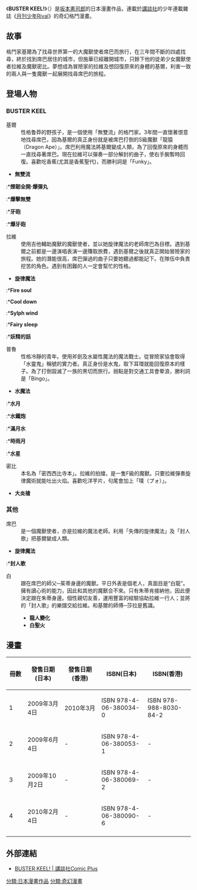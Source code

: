 {{未完結}}
{{noteTA
|T=zh-hans:BUSTER KEEL!;zh-hk:BUSTER KEEL! 殲滅者基爾;zh-tw:BUSTER KEEL!;
|1=zh-hans:BUSTER KEEL!;zh-hk:BUSTER KEEL! 殲滅者基爾;zh-tw:BUSTER KEEL!;
}}
{{Infobox animanga/Headerofja
|title= 殲滅者基爾
|image= 
|size= 
|caption= 
|japanese= バスターキール!
|english= Buster Keel!
|kana= 
|romaji= Basutā Kīru!
|genre=  [[奇幻|奇幻]] [[少年漫畫|少年漫畫]]
}}
{{Infobox animanga/name
|正式譯名 = {{flagicon|HKG}} BUSTER KEEL! 殲滅-{}-者基爾<br />{{flagicon|TWN}} BUSTER KEEL!魔獸冒險
|常用譯名 = 
}}
{{Infobox animanga/Manga
|標題= BUSTER KEEL!魔獸冒險
|作者= [[坂本憲司郎|坂本憲司郎]]
|作畫= 
|出版社= {{flagicon|Japan}} [[講談社|講談社]]<br>{{flagicon|Hong Kong}} [[天下出版|天下出版]]
|其他出版社= 
|連載雜誌= [[月刊少年Rival|月刊少年Rival]]
|label= 
|發售日= 
|開始= 2008年10月
|publisher= 
|結束= 2012年8月
|冊數= 全12冊
|話數= 
|其他= 
}}
{{Infobox animanga/Footerofja}}
《'''BUSTER KEEL!'''》（{{lang|ja|バスターキール!}}）是[[坂本憲司郎|坂本憲司郎]]的日本漫畫作品，連載於[[講談社|講談社]]的少年連載雜誌《[[月刊少年Rival|月刊少年Rival]]》的奇幻格鬥漫畫。

== 故事 ==
格鬥家基爾為了找尋世界第一的大魔獸使者席巴而旅行，在三年間不斷的四處找尋，終於找到席巴居住的城市，但施華已經離開城市，只餘下他的徒弟少女魔獸使者拉維及魔獸密比。夢想成為冒險家的拉維及想回復原來的身體的基爾，利害一致的兩人與一隻魔獸一起展開找尋席巴的旅程。

== 登場人物 ==
=== BUSTER KEEL ===
;基爾
:性格鲁莽的野孩子，是一個使用「無雙流」的格鬥家。3年間一直懷著恨意地找尋席巴，因為基爾的真正身份就是被席巴打倒的S級魔獸「龍猿（Dragon Ape）」。席巴利用魔法將基爾變成人類，為了回復原來的身體而一直找尋著席巴。現在拉維可以彈奏一部分解封的曲子，使右手腕暫時回復。喜歡吃香蕉(尤其是香蕉聖代)，而勝利詞是「Funky」。
*'''無雙流'''
:*'''煙韌全開‧爆彈丸'''
:*'''爆擊無雙'''
:*'''牙砲'''
:*'''爆牙砲'''

;拉維
:使用吉他輔助魔獸的魔獸使者，並以她旋律魔法的老師席巴為目標。遇到基爾之前都是一邊演唱表演一邊賺取旅費，遇到基爾之後就真正開始冒險家的旅程。她的潛能很高，席巴彈過的曲子只要她聽過都能記下。在隊伍中負責挖苦的角色。遇到有困難的人一定會幫忙的性格。
*'''旋律魔法'''
:*'''Fire soul'''
:*'''Cool down'''
:*'''Sylph wind'''
:*'''Fairy sleep'''
:*'''妖精的話'''

;普魯
:性格冷靜的青年。使用斧劍及水屬性魔法的魔法戰士。從冒險家協會取得「水靈鬼」稱號的實力者。真正身份是水鬼，取下耳環就能回復原本的樣子。為了打倒毀滅了一族的黑切而旅行。弱點是對交通工具會晕浪，勝利詞是「Bingo」。
*'''水魔法'''
:*'''水月'''
:*'''水鐵炮'''
:*'''滿月水'''
:*'''時雨月'''
:*'''水星'''

;密比
:本名為「密西西比寺本」。拉維的拍擋，是一隻F級的魔獸。只要拉維彈奏旋律魔術就能吐出火焰。喜歡吃洋芋片，句尾會加上「噗（プォ）」。
*'''大炎槍'''

=== 其他 ===
;席巴
:是一個魔獸使者，亦是拉維的魔法老師。利用「失傳的旋律魔法」及「封人歌」把基爾變成人類。
*'''旋律魔法'''
:*'''封人歌'''

;白
:跟在席巴的師父─茱蒂身邊的魔獸。平日外表是個老人，真面目是“白龍”。擁有讀心術的能力，因此和其他的魔獸合不來。只有朱蒂肯接納他，因此便決定跟在朱蒂身邊。個性親切友善，運用豐富的經驗協助拉維一行人；並將的「封人歌」的樂譜交給拉維。和基爾的師傅─莎拉是舊識。
:*'''龍人變化'''
:*'''白聖火'''

== 漫畫 ==
{| class=wikitable border="2" width="80%"
|-align=center
!style="width:10%"|冊數!!style="width20%"|發售日期(日本)!!style="width:20%"|發售日期(香港)!!style="width:25%"|ISBN(日本)!!style="width:25%"|ISBN(香港)
|-
|1||2009年3月4日||2010年3月||ISBN 978-4-06-380034-0 ||ISBN 978-988-8030-84-2
|-
|2||2009年6月4日||- ||ISBN 978-4-06-380053-1 || -
|-
|3||2009年10月2日||- ||ISBN 978-4-06-380069-2 || -
|-
|4||2010年2月4日||- ||ISBN 978-4-06-380090-6 || -
|-
|}

== 外部連結 ==
*{{ja}} [https://web.archive.org/web/20130310041703/http://kc.kodansha.co.jp/content/top.php/1000004562 BUSTER KEEL! | 講談社Comic Plus]

{{DEFAULTSORT:Buster Keel}}
[[分類:日本漫畫作品|分類:日本漫畫作品]]
[[分類:奇幻漫畫|分類:奇幻漫畫]]